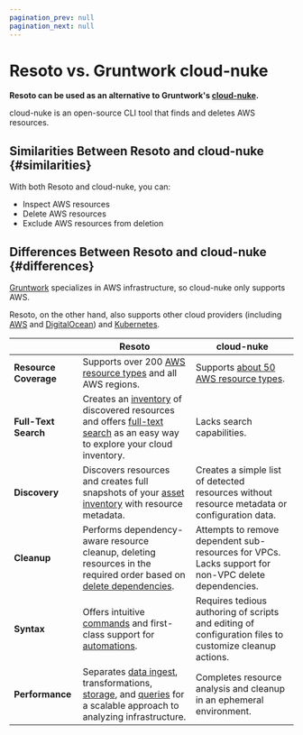 ```yaml
---
pagination_prev: null
pagination_next: null
---
```


# Resoto vs. Gruntwork cloud-nuke

**Resoto can be used as an alternative to Gruntwork's [cloud-nuke](https://cloud.google.com/asset-inventory).**

cloud-nuke is an open-source CLI tool that finds and deletes AWS resources.

## Similarities Between Resoto and cloud-nuke {#similarities}

With both Resoto and cloud-nuke, you can:

- Inspect AWS resources
- Delete AWS resources
- Exclude AWS resources from deletion

## Differences Between Resoto and cloud-nuke {#differences}

[Gruntwork](https://gruntwork.io) specializes in AWS infrastructure, so cloud-nuke only supports AWS.

Resoto, on the other hand, also supports other cloud providers (including [AWS](/docs/how-to-guides/data-sources/collect-aws-resource-data) and [DigitalOcean](/docs/how-to-guides/data-sources/collect-digitalocean-resource-data)) and [Kubernetes](/docs/how-to-guides/data-sources/collect-kubernetes-resource-data).

|  | Resoto | cloud-nuke |
| --- | --- | --- |
| **Resource Coverage** | Supports over 200 [AWS resource types](/docs/reference/unified-data-model/aws) and all AWS regions. | Supports [about 50 AWS resource types](https://github.com/gruntwork-io/cloud-nuke#aws). |
| **Full-Text Search** | Creates an [inventory](/docs/concepts/asset-inventory-graph) of discovered resources and offers [full-text search](/docs/reference/search/full-text) as an easy way to explore your cloud inventory. | Lacks search capabilities. |
| **Discovery** | Discovers resources and creates full snapshots of your [asset inventory](/blog/cloud-asset-inventory) with resource metadata. | Creates a simple list of detected resources without resource metadata or configuration data. |
| **Cleanup** | Performs dependency-aware resource cleanup, deleting resources in the required order based on [delete dependencies](/docs/reference/search/traversals#delete-edges). | Attempts to remove dependent sub-resources for VPCs. Lacks support for non-VPC delete dependencies. |
| **Syntax** | Offers intuitive [commands](/docs/reference/cli) and first-class support for [automations](/docs/concepts/automation). | Requires tedious authoring of scripts and editing of configuration files to customize cleanup actions. |
| **Performance** | Separates [data ingest](/docs/concepts/cloud-data-sync), transformations, [storage](/docs/concepts/asset-inventory-graph), and [queries](/docs/reference/search) for a scalable approach to analyzing infrastructure. | Completes resource analysis and cleanup in an ephemeral environment. |
